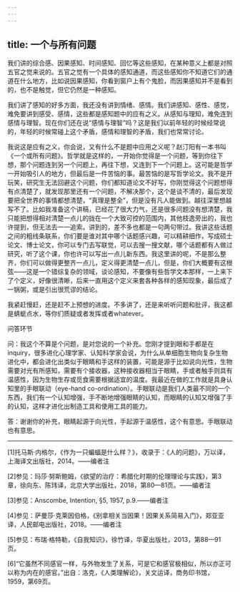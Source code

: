 ```yaml
---
---
---
```

title: 一个与所有问题
---




我们讲的综合感、因果感知、时间感知、回忆等这些感知，在某种意义上都是对照五官之觉来说的。五官之觉有一个具体的感知通道，而这些感知你不知道它们的通道在什么地方，比如说因果感知，你看到窗户上有个鬼脸，而因果感知并不是看到的，也不是触觉，但它仍然是一种感知。

我们讲了感知的好多方面，我还没有讲到情绪、感情。我们讲感知、感性、感觉，难免要讲到感受、感情，这些都是感知题中的应有之义。从感知与理知，难免连到感情与理智。现在你们还在说“感情与理智”吗？这是我们以前年轻的时候经常说的，年轻的时候常碰上这个矛盾，感情和理智的矛盾，我们也常常讨论。

我说这是应有之义，你会说，又有什么不是题中应用之义呢？赵汀阳有一本书叫《一个或所有问题》。哲学就是这样的，一开始你觉得是一个问题，等到你往下想，那个问题连到另一个问题上，再往下想，又连到下一个问题上。这可能是哲学一开始吸引人的地方，但最后是一件苦恼的事。最苦恼的是写哲学论文。我不是开玩笑，研究生无法回避这个问题，你们都知道论文不好写，你刚觉得这个问题想得有点清楚了，就发现那里还有一个问题，不解决那个，这个是谈不清的，最后发现要把全世界的事情都想清楚，“真理是整全”，但是没有凡人能做到。越往深里想越写不了。比如我准备这个讲稿，已经花了很大力气，还是很多问题没有想清楚，我只能把想得相对清楚一点儿的拢在一个大致可控的范围内，其他枝逸旁出的，我也许提到，但无法去一一追索。讲到的，差不多也都是一句两句带过。我讲这些话题之间的粗线条联系，你们要是谁对其中哪个话题感兴趣，可以精耕细作，写成硕士论文、博士论文，你可以专门去写联觉，可以去搜一搜文献，哪个话题都有人做过研究，听了这个课，你也许可以写出一点儿新东西。我这里讲的呢，不是那么整齐，你们可以做得更整齐一点儿，定义得更清楚一点儿，但是，你们大概要有这根弦——这是一个错综复杂的领域，谈论感知，不要像有些哲学文本那样，一上来下了个定义，好像很清晰，后来一直用这个定义来套各种各样的感知现象，最后成了一锅粥，或是引出很荒谬的结论。

我紧赶慢赶，还是赶不上预想的进度。不多讲了，还是来听听问题和批评，我这都是蜻蜓点水，等你们质疑或者发挥或者whatever。


问答环节

问：我这个不算是个问题，是对您说的一个补充。您刚才提到眼和手都是在inquiry，很多进化心理学家、认知科学家会说，为什么从单细胞生物向复杂生物进化中，都会进化出类似于眼睛和手这样的装置，可能是源于比如说向光性，生物需要对光有所感知，需要有个接收器，这种接收器相当于眼睛，手或者触手则具有温感性，因为生物生存或觅食需要根据适宜的温度。我最近在做的工作就是具身认知里的手眼联动（eye-hand co-ordination）。手眼联动是我们人类最不同的一个东西，我们有一个认知增强，手不断地增强眼睛的认知，而眼睛的认知又增强了手的认知，这样才进化出制造工具和使用工具的能力。

答：谢谢你的补充，眼睛起源于向光性，手起源于温感性，这个有意思。手眼联动也有意思。



* * *



[1]托马斯·内格尔，《作为一只蝙蝠是什么样？》，收录于：《人的问题》，万以译，上海译文出版社，2014。——编者注

[2]参见：玛莎·努斯鲍姆，《欲望的治疗：希腊化时期的伦理理论与实践》，第3章，徐向东、陈玮译，北京大学出版社，2018，第80—81页。——编者注

[3]参见：Anscombe, Intention, §5, 1957, p.9.——编者注

[4]参见：萨曼莎·克莱因伯格，《别拿相关当因果！因果关系简易入门》，郑亚亚译，人民邮电出版社，2018。——编者注

[5]参见：布瑞·格特勒，《自我知识》，徐竹译，华夏出版社，2013，第88—91页。

[6]“它虽然不同感官一样，与外物发生了关系，可是它和感官极相似，所以亦正可以称为内在的感官。”出自：洛克，《人类理解论》，关文运译，商务印书馆，1959，第69页。